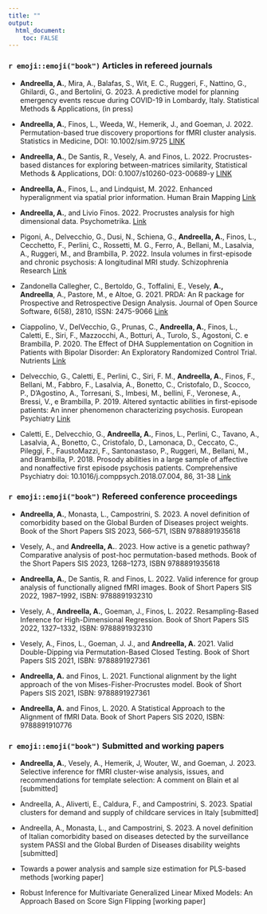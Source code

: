 ---
title: ""
output: 
  html_document:
    toc: FALSE
---

### `r emoji::emoji("book")` Articles in refereed journals

* **Andreella, A.**, Mira, A., Balafas, S., Wit, E. C., Ruggeri, F., Nattino, G., Ghilardi, G., and Bertolini, G. 2023. A predictive model for planning emergency events rescue during COVID-19 in Lombardy, Italy. Statistical Methods & Applications, (in press)

* **Andreella, A.**, Finos, L., Weeda, W., Hemerik, J., and Goeman, J. 2022. Permutation-based true discovery proportions for fMRI cluster analysis. Statistics in Medicine, DOI: 10.1002/sim.9725 [LINK](https://onlinelibrary.wiley.com/doi/full/10.1002/sim.9725)

* **Andreella, A.**, De Santis, R., Vesely, A. and Finos, L. 2022. Procrustes-based distances for exploring between-matrices similarity, Statistical Methods & Applications, DOI: 0.1007/s10260-023-00689-y [LINK](https://link.springer.com/article/10.1007/s10260-023-00689-y)

* **Andreella, A.**, Finos, L., and Lindquist, M. 2022. Enhanced hyperalignment via spatial prior information. Human Brain Mapping [Link](https://onlinelibrary.wiley.com/doi/full/10.1002/hbm.26170)

* **Andreella, A.**, and Livio Finos. 2022. Procrustes analysis for high dimensional data. Psychometrika. [Link](https://link.springer.com/article/10.1007/s11336-022-09859-5)

* Pigoni, A., Delvecchio, G., Dusi, N., Schiena, G., **Andreella, A.**, Finos, L., Cecchetto, F., Perlini, C., Rossetti, M. G., Ferro, A., Bellani, M., Lasalvia, A., Ruggeri, M., and Brambilla, P. 2022. Insula volumes in first-episode and chronic psychosis: A longitudinal MRI study. Schizophrenia Research [Link](https://www.sciencedirect.com/science/article/abs/pii/S0920996421005326?via%3Dihub)


* Zandonella Callegher, C., Bertoldo, G., Toffalini, E., Vesely, **A., Andreella**, A., Pastore, M., e Altoe, G. 2021. PRDA: An R package for Prospective and Retrospective Design Analysis. Journal of Open Source Software, 6(58), 2810, ISSN: 2475-9066 [Link](https://joss.theoj.org/papers/10.21105/joss.02810.pdf)

* Ciappolino, V., DelVecchio, G., Prunas, C., **Andreella, A.**, Finos, L., Caletti, E., Siri, F., Mazzocchi, A., Botturi, A., Turolo, S., Agostoni, C. e Brambilla, P. 2020. The Effect of DHA Supplementation on Cognition in Patients with Bipolar Disorder: An Exploratory Randomized Control Trial. Nutrients [Link](https://www.mdpi.com/2072-6643/12/3/708)

* Delvecchio, G., Caletti, E., Perlini, C., Siri, F. M., **Andreella, A.**, Finos, F., Bellani, M., Fabbro, F., Lasalvia, A., Bonetto, C., Cristofalo, D., Scocco, P., D'Agostino, A., Torresani, S., Imbesi, M., bellini, F., Veronese, A., Bressi, V., e Brambilla, P. 2019. Altered syntactic abilities in first-episode patients: An inner phenomenon characterizing psychosis. European Psychiatry [Link](https://www.cambridge.org/core/journals/european-psychiatry/article/altered-syntactic-abilities-in-first-episode-patients-an-inner-phenomenon-characterizing-psychosis/B649A5C97CF59E0E0385C5CAF690A9D5)


* Caletti, E., Delvecchio, G., **Andreella, A.**, Finos, L., Perlini, C., Tavano, A., Lasalvia, A., Bonetto, C., Cristofalo, D., Lamonaca,
D., Ceccato, C., Pileggi, F., FaustoMazzi, F., Santonastaso, P., Ruggeri, M., Bellani, M., and Brambilla, P. 2018. Prosody abilities in a large sample of affective and nonaffective first episode psychosis patients. Comprehensive Psychiatry doi: 10.1016/j.comppsych.2018.07.004, 86, 31-38 [Link](https://www.sciencedirect.com/science/article/pii/S0010440X18301135?casa_token=HpdVtMnO85MAAAAA:hmoaCpCM0JO6zN-JqHhuemu63m7Lp8l1BxQR1R0hy2A_7B6__aWrOrwUazdPbw9ogSpIOA4fBuo)


### `r emoji::emoji("book")` Refereed conference proceedings

* **Andreella, A.**, Monasta, L., Campostrini, S. 2023. A novel definition of comorbidity based on the Global Burden of Diseases project weights. Book of the Short Papers SIS 2023, 566--571, ISBN 9788891935618

* Vesely, A., and **Andreella, A.**. 2023. How active is a genetic pathway? Comparative analysis of post-hoc permutation-based methods. Book of the Short Papers SIS 2023, 1268--1273, ISBN 9788891935618

*  **Andreella, A.**, De Santis, R. and Finos, L. 2022. Valid inference for group analysis of functionally aligned fMRI images. Book of Short Papers SIS 2022, 1987--1992, ISBN: 9788891932310

* Vesely, A.,  **Andreella, A.**, Goeman, J., Finos, L. 2022. Resampling-Based Inference for High-Dimensional Regression. Book of Short Papers SIS 2022, 1327--1332, ISBN: 9788891932310

* Vesely, A., Finos, L., Goeman, J. J., and  **Andreella, A.** 2021. Valid Double-Dipping via Permutation-Based Closed Testing. Book of Short Papers SIS 2021, ISBN: 9788891927361

*  **Andreella, A.** and Finos, L. 2021. Functional alignment by the light approach of the von Mises-Fisher-Procrustes model. Book of Short Papers SIS 2021, ISBN: 9788891927361

* **Andreella, A.** and Finos, L. 2020. A Statistical Approach to the Alignment of fMRI Data. Book of Short Papers SIS 2020, ISBN: 9788891910776


### `r emoji::emoji("book")` Submitted and working papers

* **Andreella, A.**, Vesely, A., Hemerik, J, Wouter, W., and Goeman, J. 2023. Selective inference for fMRI cluster-wise analysis, issues, and recommendations for template selection: A comment on Blain et al [submitted]

* Andreella, A., Aliverti, E., Caldura, F., and Campostrini, S. 2023. Spatial clusters for demand and supply of childcare services in Italy [submitted]

* Andreella, A., Monasta, L., and Campostrini, S. 2023. A novel definition of Italian comorbidity based on diseases detected by the surveillance system PASSI and the Global Burden of Diseases disability weights [submitted]

* Towards a power analysis and sample size estimation for PLS-based methods [working paper]

* Robust Inference for Multivariate Generalized Linear Mixed Models: An Approach Based on Score Sign Flipping [working paper]
